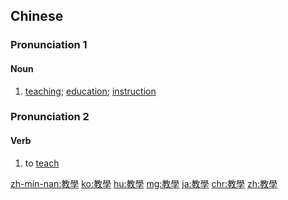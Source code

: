 {{also|教学}}
==Chinese==
{{zh-forms|s=教学}}

===Pronunciation 1===
{{zh-pron
|m=jiàoxué
|c=gaau3 hok6
|mn=kàu-ha̍k
|cat=n
}}

====Noun====
{{zh-noun}}

# [[teaching]]; [[education]]; [[instruction]]
#: {{zh-x|教學 質量|quality of '''instruction'''}}
#: {{zh-x|對 我 來 說，我們 國家 的 根本 問題 是 我們 的 教學 系統。|The way I see it, our country's basic problem is our '''education''' system.}}

===Pronunciation 2===
{{zh-pron
|m=jiāoxué
|c=gaau3 hok6
|mn=kàu-ha̍k
|cat=n
}}

====Verb====
{{zh-noun}}

# to [[teach]]
#: {{zh-x|他 在 倫敦 大學 教{jiāo}學。|He '''teaches''' at the University of London.}}

{{zh-cat|Elementary}}

[[zh-min-nan:教學]]
[[ko:教學]]
[[hu:教學]]
[[mg:教學]]
[[ja:教學]]
[[chr:教學]]
[[zh:教學]]
